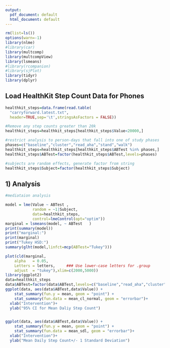 ```yaml
---
output:
  pdf_document: default
  html_document: default
---
```

```r
rm(list=ls())
options(warn=-1)
library(nlme)
#library(car)
library(multcomp)
library(multcompView)
library(lsmeans)
#library(rcompanion)
#library(sjPlot)
library(tidyr)
library(dplyr)

```
## Load HealthKit Step Count Data for Phones
```r
healthkit_steps=data.frame(read.table(
  "carryforward.latest.txt",
  header=TRUE,sep='\t',stringsAsFactors = FALSE))

#Remove any step counts greater than 20k  
healthkit_steps=healthkit_steps[healthkit_steps$Value<20000,]

#restrict analysis to person-days that fall into one of study phases
phases=c("baseline","cluster","read_aha","stand","walk")
healthkit_steps=healthkit_steps[healthkit_steps$ABTest %in% phases,]
healthkit_steps$ABTest=factor(healthkit_steps$ABTest,levels=phases)

#subjects are random effects, generate factor from string
healthkit_steps$Subject=factor(healthkit_steps$Subject)
```



## 1) Analysis
```r
#mediataion analysis 

model = lme(Value ~ ABTest , 
            random = ~1|Subject,
            data=healthkit_steps,
            control=lmeControl(opt="optim"))
marginal = lsmeans(model, ~ ABTest   )
print(summary(model))
print("marginal:")
print(marginal)
print("Tukey HSD:")
summary(glht(model,linfct=mcp(ABTest="Tukey")))

plot(cld(marginal,
    alpha   = 0.05, 
    Letters = letters,     ### Use lower-case letters for .group
    adjust  = "tukey"),xlim=c(2000,5000))
library(ggplot2)
data=healthkit_steps
data$ABTest=factor(data$ABTest,levels=c("baseline","read_aha","cluster","stand","walk"))
ggplot(data, aes(data$ABTest,data$Value)) + 
    stat_summary(fun.y = mean, geom = "point") + 
    stat_summary(fun.data = mean_cl_normal, geom = "errorbar")+
  xlab("Intervention")+
  ylab("95% CI for Mean Daliy Step Count")


ggplot(data, aes(data$ABTest,data$Value)) + 
    stat_summary(fun.y = mean, geom = "point") + 
    stat_summary(fun.data = mean_sdl, geom = "errorbar")+
  xlab("Intervention")+
  ylab("Mean Daily Step Count+/- 1 Standard Deviation")

```

